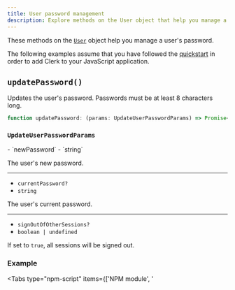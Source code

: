 ```yaml
---
title: User password management
description: Explore methods on the User object that help you manage a user's password.
---
```


These methods on the [`User`](/docs/references/javascript/user/user) object help you manage a user's password.

The following examples assume that you have followed the [quickstart](/docs/quickstarts/javascript) in order to add Clerk to your JavaScript application.

## `updatePassword()`

Updates the user's password. Passwords must be at least 8 characters long.

```typescript {{ prettier: false }}
function updatePassword: (params: UpdateUserPasswordParams) => Promise<User>;
```

### `UpdateUserPasswordParams`

<Properties>
  - `newPassword`
  - `string`

  The user's new password.

  ---

  - `currentPassword?`
  - `string`

  The user's current password.

  ---

  - `signOutOfOtherSessions?`
  - `boolean | undefined`

  If set to `true`, all sessions will be signed out.
</Properties>

### Example

<Tabs type="npm-script" items={['NPM module', '<script>']}>
  <Tab>
    For the following example, your HTML file should look like this:

    ```html {{ prettier: false, filename: 'index.html' }}
    <!doctype html>
    <html lang="en">
      <head>
        <meta charset="UTF-8" />
        <link rel="icon" type="image/svg+xml" href="/vite.svg" />
        <meta name="viewport" content="width=device-width, initial-scale=1.0" />
        <title>Clerk + JavaScript App</title>
      </head>
      <body>
        <div id="app"></div>

        <h1>Update password</h1>
        <input
          type="password"
          id="current-password"
          placeholder="Current password"
        />
        <input
          type="password"
          id="new-password"
          placeholder="New password"
        />
        <p id="error"></p>
        <button id="update-password-button">Update password</button>

        <script type="module" src="/main.js"></script>
      </body>
    </html>
    ```

    And your JavaScript file should look like this:

    ```js {{ prettier: false, filename: 'main.js' }}
    import { Clerk } from '@clerk/clerk-js';

    // Initialize Clerk with your Clerk publishable key
    const clerk = new Clerk('{{pub_key}}');
    await clerk.load();

    if (clerk.user) {
      document.getElementById("update-password-button")
        .addEventListener("click", async function () {
          const currentPassword = document.getElementById("current-password").value;

          const newPassword = document.getElementById("new-password").value;
          clerk.user.updatePassword({ currentPassword, newPassword })
          .then((response) => console.log(response))
          .catch((error) => {
            document.getElementById("error").innerHTML =
              error.errors[0].longMessage;
            console.log("An error occurred:", error.errors);
          });
        });
    } else {
      document.getElementById("app").innerHTML = `
        <div id="sign-in"></div>
      `;

      const signInDiv = document.getElementById("sign-in");

      clerk.mountSignIn(signInDiv);
    }
    ```
  </Tab>

  <Tab>
    ```html {{ prettier: false, filename: 'index.html' }}
      <div id="app"></div>

      <h1>Update password</h1>
      <input
        type="password"
        id="current-password"
        placeholder="Current password"
      />
      <input
        type="password"
        id="new-password"
        placeholder="New password"
      />
      <p id="error"></p>
      <button id="update-password-button">Update password</button>

      <!-- Initialize Clerk with your
      Clerk Publishable key and Frontend API URL -->
      <script
        async
        crossorigin="anonymous"
        data-clerk-publishable-key="{{pub_key}}"
        src="https://{{fapi_url}}/npm/@clerk/clerk-js@latest/dist/clerk.browser.js"
        type="text/javascript"
      ></script>

      <script>
        window.addEventListener("load", async function () {
          await Clerk.load();

          if (Clerk.user) {
            document.getElementById("update-password-button")
              .addEventListener("click", async function () {
                const currentPassword =
                  document.getElementById("current-password").value;
                const newPassword = document.getElementById("new-password").value;

                Clerk.user.updatePassword({ currentPassword, newPassword})
                .then((response) => console.log(response))
                .catch((error) => {
                  document.getElementById("error").innerHTML =
                    error.errors[0].longMessage;
                  console.log("An error occurred:", error.errors);
                });
              });
          } else {
            document.getElementById("app").innerHTML = `
                <div id="sign-in"></div>
              `;

            const signInDiv = document.getElementById("sign-in");

            Clerk.mountSignIn(signInDiv);
          }
        });
      </script>
    ```
  </Tab>
</Tabs>

## `removePassword()`

Removes the user's password.

```typescript {{ prettier: false }}
function removePassword: (params: RemoveUserPasswordParams) => Promise<User>;
```

### `RemoveUserPasswordParams`

<Properties>
  - `currentPassword`
  - `string`

  The user's current password.
</Properties>

### Example

<Tabs type="npm-script" items={['NPM module', '<script>']}>
  <Tab>
    For the following example, your HTML file should look like this:

    ```js {{ prettier: false, filename: 'main.js' }}
    import { Clerk } from '@clerk/clerk-js';

    // Initialize Clerk with your Clerk publishable key
    const clerk = new Clerk('{{pub_key}}');
    await clerk.load();

    if (clerk.user) {
      document.getElementById("remove-password-button")
        .addEventListener("click", async () => {
          const currentPassword = document.getElementById("current-password").value;

          clerk.user.removePassword({ currentPassword })
            .then((response) => console.log(response))
            .catch((error) => {
              document.getElementById("error").innerHTML =
                error.errors[0].longMessage;
              console.log("An error occurred:", error.errors);
            });
        });
    } else {
      document.getElementById("app").innerHTML = `
        <div id="sign-in"></div>
      `;

      const signInDiv = document.getElementById("sign-in");

      clerk.mountSignIn(signInDiv);
    }
    ```

    And your HTML file should look like this:

    ```html {{ prettier: false, filename: 'index.html' }}
    <!doctype html>
    <html lang="en">
      <head>
        <meta charset="UTF-8" />
        <link rel="icon" type="image/svg+xml" href="/vite.svg" />
        <meta name="viewport" content="width=device-width, initial-scale=1.0" />
        <title>Clerk + JavaScript App</title>
      </head>
      <body>
        <div id="app"></div>

        <input
          type="password"
          id="current-password"
          placeholder="Current password"
        />
        <p id="error"></p>
        <button id="remove-password-button">Remove Password</button>

        <script type="module" src="/main.js"></script>
      </body>
    </html>
    ```
  </Tab>

  <Tab>
    ```html {{ prettier: false, filename: 'index.html' }}
      <div id="app"></div>

      <input
        type="password"
        id="current-password"
        placeholder="Current password"
      />
      <p id="error"></p>
      <button id="remove-password-button">Remove Password</button>

      <!-- Initialize Clerk with your
      Clerk Publishable key and Frontend API URL -->
      <script
        async
        crossorigin="anonymous"
        data-clerk-publishable-key="{{pub_key}}"
        src="https://{{fapi_url}}/npm/@clerk/clerk-js@latest/dist/clerk.browser.js"
        type="text/javascript"
      ></script>

      <script>
        window.addEventListener("load", async function () {
          await Clerk.load();

          if (Clerk.user) {
            document.getElementById("remove-password-button")
              .addEventListener("click", async () => {
                const currentPassword =
                  document.getElementById("current-password").value;

                Clerk.user.removePassword({ currentPassword })
                  .then((response) => console.log(response))
                  .catch((error) => {
                    document.getElementById("error").innerHTML =
                      error.errors[0].longMessage;
                    console.log("An error occurred:", error.errors);
                  });
              });
          } else {
            document.getElementById("app").innerHTML = `
                <div id="sign-in"></div>
              `;

            const signInDiv = document.getElementById("sign-in");

            Clerk.mountSignIn(signInDiv);
          }
        });
      </script>
    ```
  </Tab>
</Tabs>
